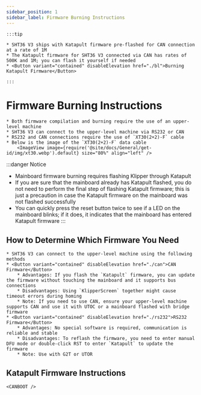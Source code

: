 ```yaml
---
sidebar_position: 1
sidebar_label: Firmware Burning Instructions
---
```










    :::tip

    * SHT36 V3 ships with Katapult firmware pre-flashed for CAN connection at a rate of 1M
    * The Katapult firmware for SHT36 V3 connected via CAN has rates of 500K and 1M; you can flash it yourself if needed
    * <Button variant="contained" disableElevation href="./bl">Burning Katapult Firmware</Button>

    :::

# Firmware Burning Instructions
    
    * Both firmware compilation and burning require the use of an upper-level machine
    * SHT36 V3 can connect to the upper-level machine via RS232 or CAN
    * RS232 and CAN connections require the use of `XT30(2+2)-F` cable
    * Below is the image of the `XT30(2+2)-F` data cable
        <ImageView image={require('@site/docs/General/get-id/img/xt30.webp').default} size="80%" align="left" />

:::danger Notice
* Mainboard firmware burning requires flashing Klipper through Katapult
* If you are sure that the mainboard already has Katapult flashed, you do not need to perform the final step of flashing Katapult firmware; this is just a precaution in case the Katapult firmware on the mainboard was not flashed successfully
* You can quickly press the reset button twice to see if a LED on the mainboard blinks; if it does, it indicates that the mainboard has entered Katapult firmware
:::

## How to Determine Which Firmware You Need

    * SHT36 V3 can connect to the upper-level machine using the following methods
    * <Button variant="contained" disableElevation href="./can">CAN Firmware</Button>
        * Advantages: If you flash the `Katapult` firmware, you can update the firmware without touching the mainboard and it supports bus connections
        * Disadvantages: Using `KlipperScreen` together might cause timeout errors during homing
        * Note: If you need to use CAN, ensure your upper-level machine supports CAN and use it with UTOC or a mainboard flashed with bridge firmware
    * <Button variant="contained" disableElevation href="./rs232">RS232 Firmware</Button>
        * Advantages: No special software is required, communication is reliable and stable
        * Disadvantages: To reflash the firmware, you need to enter manual DFU mode or double-click RST to enter `Katapult` to update the firmware
        * Note: Use with G2T or UTOR

## Katapult Firmware Instructions

    <CANBOOT />